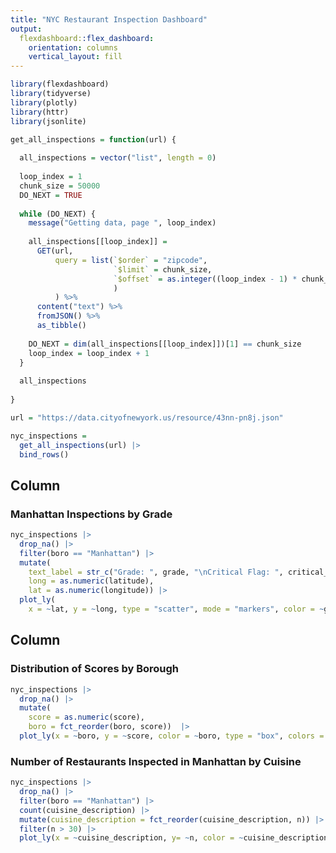 ```yaml
---
title: "NYC Restaurant Inspection Dashboard"
output: 
  flexdashboard::flex_dashboard:
    orientation: columns
    vertical_layout: fill
---
```


```r
library(flexdashboard)
library(tidyverse)
library(plotly)
library(httr)
library(jsonlite)

get_all_inspections = function(url) {
  
  all_inspections = vector("list", length = 0)
  
  loop_index = 1
  chunk_size = 50000
  DO_NEXT = TRUE
  
  while (DO_NEXT) {
    message("Getting data, page ", loop_index)
    
    all_inspections[[loop_index]] = 
      GET(url,
          query = list(`$order` = "zipcode",
                       `$limit` = chunk_size,
                       `$offset` = as.integer((loop_index - 1) * chunk_size)
                       )
          ) %>%
      content("text") %>%
      fromJSON() %>%
      as_tibble()
    
    DO_NEXT = dim(all_inspections[[loop_index]])[1] == chunk_size
    loop_index = loop_index + 1
  }
  
  all_inspections
  
}

url = "https://data.cityofnewyork.us/resource/43nn-pn8j.json"

nyc_inspections = 
  get_all_inspections(url) |> 
  bind_rows() 
```

Column {data-width=550}
-----------------------------------------------------------------------

### Manhattan Inspections by Grade

```r
nyc_inspections |> 
  drop_na() |> 
  filter(boro == "Manhattan") |> 
  mutate(
    text_label = str_c("Grade: ", grade, "\nCritical Flag: ", critical_flag, "\nViolation: ", violation_description),
    long = as.numeric(latitude),
    lat = as.numeric(longitude)) |> 
  plot_ly(
    x = ~lat, y = ~long, type = "scatter", mode = "markers", color = ~grade, text = ~text_label, alpha = 0.5, colors = "viridis")
```

Column {data-width=450}
-----------------------------------------------------------------------

### Distribution of Scores by Borough

```r
nyc_inspections |> 
  drop_na() |> 
  mutate(
    score = as.numeric(score),
    boro = fct_reorder(boro, score))  |> 
  plot_ly(x = ~boro, y = ~score, color = ~boro, type = "box", colors = "viridis")
```

### Number of Restaurants Inspected in Manhattan by Cuisine

```r
nyc_inspections |> 
  drop_na() |>
  filter(boro == "Manhattan") |>
  count(cuisine_description) |> 
  mutate(cuisine_description = fct_reorder(cuisine_description, n)) |> 
  filter(n > 30) |> 
  plot_ly(x = ~cuisine_description, y= ~n, color = ~cuisine_description, type = "bar", colors = "viridis")
```

